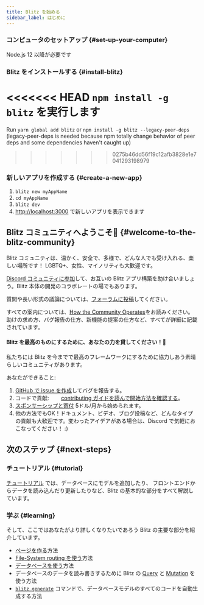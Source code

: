 ```yaml
---
title: Blitz を始める
sidebar_label: はじめに
---
```


### コンピュータのセットアップ {#set-up-your-computer}

Node.js 12 以降が必要です

### Blitz をインストールする {#install-blitz}

<<<<<<< HEAD
`npm install -g blitz` を実行します
=======
Run `yarn global add blitz` or `npm install -g blitz --legacy-peer-deps`
(legacy-peer-deps is needed because npm totally change behavior of peer
deps and some dependencies haven't caught up)
>>>>>>> 0275b46dd56f19c12afb3828e1e7041293198979

### 新しいアプリを作成する {#create-a-new-app}

1. `blitz new myAppName`
2. `cd myAppName`
3. `blitz dev`
4. [http://localhost:3000](http://localhost:3000) で新しいアプリを表示できます

## Blitz コミュニティへようこそ👋 {#welcome-to-the-blitz-community}

Blitz コミュニティは、温かく、安全で、多様で、どんな人でも受け入れる、楽しい場所です！ LGBTQ+、女性、マイノリティも大歓迎です。

[Discord コミュニティに参加](https://discord.blitzjs.com)して、お互いの Blitz アプリ構築を助け合いましょう。Blitz 本体の開発のコラボレートの場でもあります。

質問や長い形式の議論については、[フォーラムに投稿](https://github.com/blitz-js/blitz/discussions)してください。

すべての案内については、[How the Community Operates](./how-the-community-operates)をお読みください。助けの求め方、バグ報告の仕方、新機能の提案の仕方など、すべてが詳細に記載されています。

#### Blitz を最高のものにするために、あなたの力を貸してください！🤝

私たちには Blitz を今までで最高のフレームワークにするために協力しあう素晴らしいコミュニティがあります。

あなたができること:

1. [GitHub で issue を作成](https://github.com/blitz-js/blitz/issues/new/choose)してバグを報告する。
1. コードで貢献: 
　　[contributing ガイドを読んで開始方法を確認する](./contributing)。
1. [スポンサーシップと寄付](https://github.com/blitz-js/blitz#sponsors-and-donations) 5ドル/月から始められます。
1. 他の方法でもOK！ドキュメント、ビデオ、ブログ投稿など、どんなタイプの貢献も大歓迎です。変わったアイデアがある場合は、Discord で気軽におこなってください！ :)

## 次のステップ {#next-steps}

### チュートリアル {#tutorial}

[チュートリアル](./tutorial) では、データベースにモデルを追加したり、
フロントエンドからデータを読み込んだり更新したりなど、Blitz の基本的な部分をすべて解説しています。

### 学ぶ {#learning}

そして、ここではあなたがより詳しくなりたいであろう Blitz の主要な部分を紹介しています。

- [ページを作る](./pages)方法
- [File-System routing を使う](./routing)方法
- [データベースを使う](./database-overview)方法
- データベースのデータを読み書きするために Blitz の [Query](./query-resolvers) と [Mutation](./mutation-resolvers) を使う方法
- [`blitz generate`](./cli-generate) コマンドで、データベースモデルのすべてのコードを自動生成する方法
